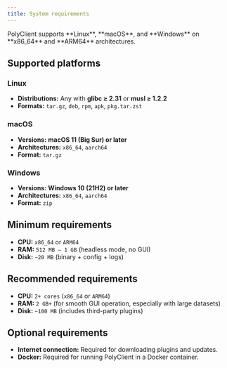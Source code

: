 ```yaml
---
title: System requirements
---
```


<Callout>
    PolyClient supports **Linux**, **macOS**, and **Windows** on **x86_64** and **ARM64** architectures.
</Callout>

## Supported platforms

### **Linux**
- **Distributions:** Any with **glibc ≥ 2.31** or **musl ≥ 1.2.2**  
- **Formats:** `tar.gz`, `deb`, `rpm`, `apk`, `pkg.tar.zst`

### **macOS**
- **Versions:** **macOS 11 (Big Sur) or later**  
- **Architectures:** `x86_64`, `aarch64`  
- **Format:** `tar.gz`

### **Windows**
- **Versions:** **Windows 10 (21H2) or later**  
- **Architectures:** `x86_64`, `aarch64`  
- **Format:** `zip`

## Minimum requirements
- **CPU:** `x86_64` or `ARM64`  
- **RAM:** `512 MB – 1 GB` (headless mode, no GUI)  
- **Disk:** `~20 MB` (binary + config + logs)

## Recommended requirements
- **CPU:** `2+ cores` (`x86_64` or `ARM64`)  
- **RAM:** `2 GB+` (for smooth GUI operation, especially with large datasets)  
- **Disk:** `~100 MB` (includes third-party plugins)

## Optional requirements
- **Internet connection:** Required for downloading plugins and updates.  
- **Docker:** Required for running PolyClient in a Docker container.
